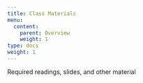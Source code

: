 ```yaml
---
title: Class Materials
menu:
  content:
    parent: Overview
    weight: 1
type: docs
weight: 1
---
```


Required readings, slides, and other material 

